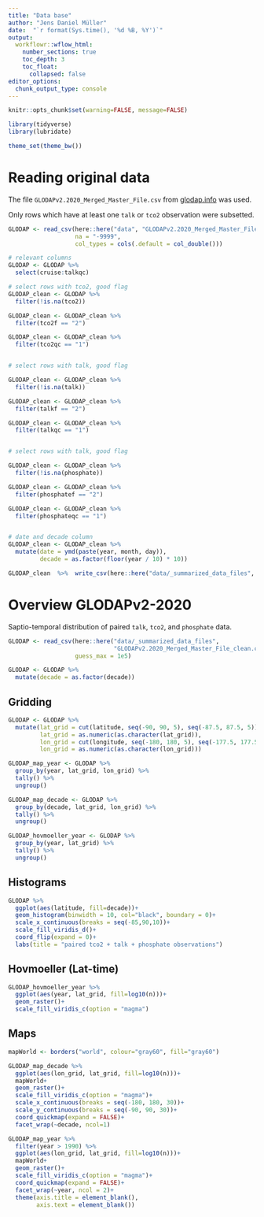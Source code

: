 ```yaml
---
title: "Data base"
author: "Jens Daniel Müller"
date:  "`r format(Sys.time(), '%d %B, %Y')`"
output: 
  workflowr::wflow_html:
    number_sections: true
    toc_depth: 3
    toc_float:
      collapsed: false
editor_options:
  chunk_output_type: console
---
```


```r
knitr::opts_chunk$set(warning=FALSE, message=FALSE)
```

```r
library(tidyverse)
library(lubridate)
```


```r
theme_set(theme_bw())
```

# Reading original data

The file `GLODAPv2.2020_Merged_Master_File.csv` from [glodap.info](https://www.glodap.info/) was used.

Only rows which have at least one `talk` or `tco2` observation were subsetted. 

```r

GLODAP <- read_csv(here::here("data", "GLODAPv2.2020_Merged_Master_File.csv"),
                   na = "-9999",
                   col_types = cols(.default = col_double()))

# relevant columns
GLODAP <- GLODAP %>% 
  select(cruise:talkqc)

# select rows with tco2, good flag
GLODAP_clean <- GLODAP %>% 
  filter(!is.na(tco2))

GLODAP_clean <- GLODAP_clean %>% 
  filter(tco2f == "2")

GLODAP_clean <- GLODAP_clean %>% 
  filter(tco2qc == "1")


# select rows with talk, good flag

GLODAP_clean <- GLODAP_clean %>% 
  filter(!is.na(talk))

GLODAP_clean <- GLODAP_clean %>% 
  filter(talkf == "2")

GLODAP_clean <- GLODAP_clean %>% 
  filter(talkqc == "1")


# select rows with talk, good flag

GLODAP_clean <- GLODAP_clean %>% 
  filter(!is.na(phosphate))

GLODAP_clean <- GLODAP_clean %>% 
  filter(phosphatef == "2")

GLODAP_clean <- GLODAP_clean %>% 
  filter(phosphateqc == "1")


# date and decade column
GLODAP_clean <- GLODAP_clean %>% 
  mutate(date = ymd(paste(year, month, day)),
         decade = as.factor(floor(year / 10) * 10))

GLODAP_clean  %>%  write_csv(here::here("data/_summarized_data_files", "GLODAPv2.2020_Merged_Master_File_clean.csv"))

```

# Overview GLODAPv2-2020

Saptio-temporal distribution of paired `talk`, `tco2`, and `phosphate` data.

```r

GLODAP <- read_csv(here::here("data/_summarized_data_files",
                              "GLODAPv2.2020_Merged_Master_File_clean.csv"),
                   guess_max = 1e5)

GLODAP <- GLODAP %>% 
  mutate(decade = as.factor(decade))

```

## Gridding

```r

GLODAP <- GLODAP %>% 
  mutate(lat_grid = cut(latitude, seq(-90, 90, 5), seq(-87.5, 87.5, 5)),
         lat_grid = as.numeric(as.character(lat_grid)),
         lon_grid = cut(longitude, seq(-180, 180, 5), seq(-177.5, 177.5, 5)),
         lon_grid = as.numeric(as.character(lon_grid)))

GLODAP_map_year <- GLODAP %>% 
  group_by(year, lat_grid, lon_grid) %>% 
  tally() %>% 
  ungroup()

GLODAP_map_decade <- GLODAP %>% 
  group_by(decade, lat_grid, lon_grid) %>% 
  tally() %>% 
  ungroup()

GLODAP_hovmoeller_year <- GLODAP %>% 
  group_by(year, lat_grid) %>% 
  tally() %>% 
  ungroup()


```

## Histograms

```r

GLODAP %>% 
  ggplot(aes(latitude, fill=decade))+
  geom_histogram(binwidth = 10, col="black", boundary = 0)+
  scale_x_continuous(breaks = seq(-85,90,10))+
  scale_fill_viridis_d()+
  coord_flip(expand = 0)+
  labs(title = "paired tco2 + talk + phosphate observations")

```

## Hovmoeller (Lat-time)

```r

GLODAP_hovmoeller_year %>% 
  ggplot(aes(year, lat_grid, fill=log10(n)))+
  geom_raster()+
  scale_fill_viridis_c(option = "magma")

```


## Maps

```r

mapWorld <- borders("world", colour="gray60", fill="gray60")

GLODAP_map_decade %>%
  ggplot(aes(lon_grid, lat_grid, fill=log10(n)))+
  mapWorld+
  geom_raster()+
  scale_fill_viridis_c(option = "magma")+
  scale_x_continuous(breaks = seq(-180, 180, 30))+
  scale_y_continuous(breaks = seq(-90, 90, 30))+
  coord_quickmap(expand = FALSE)+
  facet_wrap(~decade, ncol=1)

```

```r

GLODAP_map_year %>%
  filter(year > 1990) %>% 
  ggplot(aes(lon_grid, lat_grid, fill=log10(n)))+
  mapWorld+
  geom_raster()+
  scale_fill_viridis_c(option = "magma")+
  coord_quickmap(expand = FALSE)+
  facet_wrap(~year, ncol = 2)+
  theme(axis.title = element_blank(),
        axis.text = element_blank())

```

